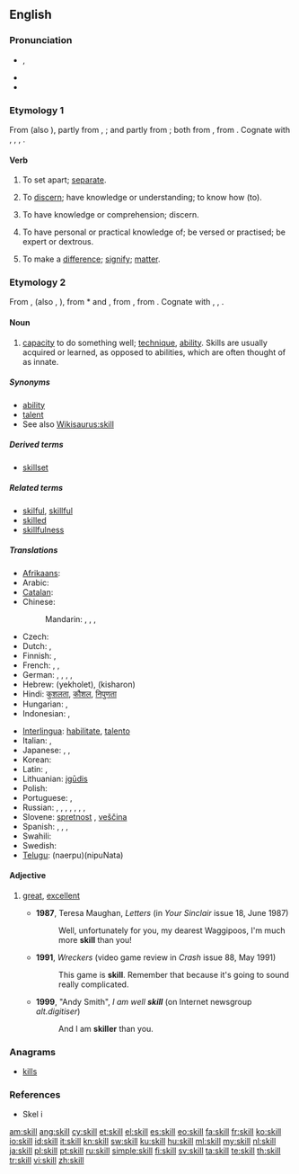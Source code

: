 ==English==
{{wikipedia}}

===Pronunciation===
* {{IPA|/skɪl/}}, {{SAMPA|/skIl/}}
* {{audio|en-us-skill.ogg|Audio (US)}}
* {{rhymes|ɪl}}

===Etymology 1===
From {{etyl|enm}} {{term|skilen|lang=enm}} (also {{term|schillen|lang=enm}}), partly from {{etyl|ang}} {{term|scylian|lang=ang}}, {{term|scielian||to separate, part, divide off|lang=ang}}; and partly from {{etyl|non}} {{term|skilja||to divide, separate|lang=non}}; both from {{proto|Germanic|skilōnan||skiljanan|to divide, limit|lang=en}}, from {{proto|Indo-European|(s)kalǝ-||(s)kelǝ-|to split, cut|lang=en}}. Cognate with {{etyl|da|-}} {{term|skille||to separate, discard|lang=da}}, {{etyl|sv|-}} {{term|skilja||to distinguish, differentiate, part|lang=sv}}, {{etyl|is|-}} {{term|skilja||to understand|lang=is}}, {{etyl|nl|-}} {{term|schelen||to make a difference|lang=nl}}.

====Verb====
{{en-verb}}

# {{transitive}} To set apart; [[separate]].
# {{transitive|chiefly|dialectal}} To [[discern]]; have knowledge or understanding; to know how (to).
# {{intransitive}} To have knowledge or comprehension; discern.
# {{intransitive}} To have personal or practical knowledge of; be versed or practised; be expert or dextrous.
# {{intransitive|archaic}} To make a [[difference]]; [[signify]]; [[matter]].

===Etymology 2===
From {{etyl|enm}} {{term|skill|lang=enm}}, {{term|skille|lang=enm}} (also {{term|schil|lang=enm}}, {{term|schile|lang=enm}}), from {{etyl|ang}} *{{term||scile|lang=ang}} and {{etyl|non}} {{term|skil||a distinction, discernment, knowledge|lang=non}}, from {{proto|Germanic|skilin|separation, limit|lang=en}}, from {{proto|Indo-European|(s)kalǝ-||(s)kelǝ-|to split, cut|lang=en}}. Cognate with {{etyl|da|-}} {{term|skel||a separation, boundary, divide|lang=da}}, {{etyl|sv|-}} {{term|skäl||reason|lang=sv}}, {{etyl|nl|-}} {{term|verschil||difference|lang=nl}}.

====Noun====
{{en-noun}}

# [[capacity]] to do something well; [[technique]], [[ability]]. Skills are usually acquired or learned, as opposed to abilities, which are often thought of as innate.

=====Synonyms=====
* [[ability]]
* [[talent]]
* See also [[Wikisaurus:skill]]

=====Derived terms=====
* [[skillset]]

=====Related terms=====
* [[skilful]], [[skillful]]
* [[skilled]]
* [[skillfulness]]

=====Translations=====
{{trans-top|capacity to do something well}}
* [[Afrikaans]]: {{t|af|vaardigheid}}
* Arabic: {{t|ar|مهارة|f|tr=mahaara}}
* [[Catalan]]: {{t|ca|habilitat|f}}
* Chinese:
*: Mandarin: {{t-|cmn|技巧|tr=jìqiǎo|sc=Hani}},  {{t-|cmn|技能|tr=jìnéng|sc=Hani}},  {{t-|cmn|技術|sc=Hani}},  {{t-|cmn|技术|tr=jìshù|sc=Hani}}
* Czech: {{t+|cs|schopnost|f}}
* Dutch: {{t+|nl|bekwaamheid|f}}, {{t+|nl|vaardigheid|f}}
* Finnish: {{t+|fi|taito}}, {{t+|fi|kyky}}
* French: {{t+|fr|habileté|f}}, {{t+|fr|don|m}}, {{t+|fr|capacité|f}}
* German: {{t+|de|Geschicklichkeit|f}},  {{t+|de|Fähigkeit|f}},  {{t+|de|Kunst|f}},  {{t+|de|Talent|n}},  {{t|de|Fertigkeit|f}}
* Hebrew: {{t-|he|יכולת}} (yekholet), {{t+|he|כישרון}} (kisharon)
* Hindi: [[कुशलता]], [[कौशल]], [[निपुणता]]
* Hungarian: {{t+|hu|ügyesség}}, {{t+|hu|hozzáértés}}
* Indonesian: {{t+|id|mampu|alt=kemampuan|xs=Indonesian}}, {{t+|id|ahli|alt=keahlian|xs=Indonesian}}
{{trans-mid}}
* [[Interlingua]]: [[habilitate]], [[talento]]
* Italian: {{t+|it|abilità|f}},  {{t+|it|capacità|f}}
* Japanese: {{t+|ja|スキル|tr=sukiru}},  {{t+|ja|技能|tr=ぎのう, ginō}},  {{t+|ja|技術|tr=ぎじゅつ, gijutsu}}
* Korean: {{t+|ko|기술|tr=gisul|sc=Hang}}
* Latin: {{t|la|habilitas|f}}, {{t|la|peritia|f}}
* Lithuanian: [[įgūdis]] {{m}}
* Polish: {{t+|pl|umiejętność|f}}
* Portuguese: {{t+|pt|habilidade|f}}, {{t+|pt|talento|m}}
* Russian: {{t|ru|умение|n|tr=uménije}}, {{t+|ru|навык|m|tr=návyk}}, {{t+|ru|мастерство|n|tr=masterstvó}}, {{t|ru|сноровка|f|tr=snoróvka}}, {{t+|ru|искусство|n|tr=iskússtvo}},  {{t+|ru|способность|f|tr=sposóbnost'}},  {{t+|ru|талант|m|tr=talánt}},  {{t+|ru|дар|m|tr=dar}}
* Slovene: [[spretnost]] {{f}}, [[veščina]] {{f}}
* Spanish: {{t+|es|habilidad|f}}, {{t+|es|talento|m}}, {{t-|es|destreza|f}}, {{t-|es|maña|f}}
* Swahili: {{t+|sw|uhodari|xs=Swahili}}
* Swedish: {{t+|sv|skicklighet|c}}
* [[Telugu]]: {{t|te|నేర్పు}}(naerpu){{t|te|నిపుణత}}(nipuNata)
{{trans-bottom}}

====Adjective====
{{en-adj}}

# {{UK|slang}} [[great]], [[excellent]]
#* '''1987''', Teresa Maughan, ''Letters'' (in ''Your Sinclair'' issue 18, June 1987)
#*: Well, unfortunately for you, my dearest Waggipoos, I'm much more '''skill''' than you!
#* '''1991''', ''Wreckers'' (video game review in ''Crash'' issue 88, May 1991)
#*: This game is '''skill'''. Remember that because it's going to sound really complicated.
#* '''1999''', "Andy Smith", ''I am well '''skill''''' (on Internet newsgroup ''alt.digitiser'')
#*: And I am '''skiller''' than you.

===Anagrams===
* [[kills]]

===References===
* Skel i {{R:ODS online}}

[[am:skill]]
[[ang:skill]]
[[cy:skill]]
[[et:skill]]
[[el:skill]]
[[es:skill]]
[[eo:skill]]
[[fa:skill]]
[[fr:skill]]
[[ko:skill]]
[[io:skill]]
[[id:skill]]
[[it:skill]]
[[kn:skill]]
[[sw:skill]]
[[ku:skill]]
[[hu:skill]]
[[ml:skill]]
[[my:skill]]
[[nl:skill]]
[[ja:skill]]
[[pl:skill]]
[[pt:skill]]
[[ru:skill]]
[[simple:skill]]
[[fi:skill]]
[[sv:skill]]
[[ta:skill]]
[[te:skill]]
[[th:skill]]
[[tr:skill]]
[[vi:skill]]
[[zh:skill]]